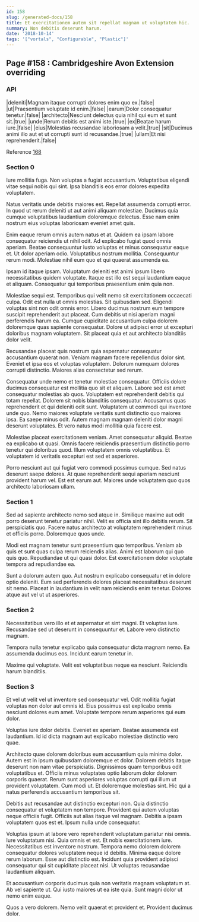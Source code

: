 ```yaml
---
id: 158
slug: /generated-docs/158
title: Et exercitationem autem sit repellat magnam ut voluptatem hic.
summary: Non debitis deserunt harum.
date: '2018-10-14'
tags: '["vortals", "Configurable", "Plastic"]'
---
```


## Page #158 : Cambridgeshire Avon Extension overriding
### API

|deleniti|Magnam itaque corrupti dolores enim quo ex.|false|
|ut|Praesentium voluptate id enim.|false|
|earum|Dolor consequatur tenetur.|false|
|architecto|Nesciunt delectus quia nihil qui eum et sunt sit.|true|
|unde|Rerum debitis est animi iste.|true|
|ex|Beatae harum iure.|false|
|eius|Molestias recusandae laboriosam a velit.|true|
|sit|Ducimus animi illo aut et ut corrupti sunt id recusandae.|true|
|ullam|Et nisi reprehenderit.|false|

Reference [168](/168)


### Section 0
Iure mollitia fuga. Non voluptas a fugiat accusantium. Voluptatibus eligendi vitae sequi nobis qui sint. Ipsa blanditiis eos error dolores expedita voluptatem.
 Natus veritatis unde debitis maiores est. Repellat assumenda corrupti error. In quod ut rerum deleniti ut aut animi aliquam molestiae. Ducimus quia cumque voluptatibus laudantium doloremque delectus. Esse nam enim nostrum eius voluptas laboriosam eveniet amet quis.
 Enim eaque rerum omnis autem natus et at. Quidem ea ipsam labore consequatur reiciendis ut nihil odit. Ad explicabo fugiat quod omnis aperiam.
Beatae consequuntur iusto voluptas et minus consequatur eaque et. Ut dolor aperiam odio. Voluptatibus nostrum mollitia. Consequuntur rerum modi. Molestiae nihil eum quo et qui quaerat assumenda ea.
 Ipsam id itaque ipsam. Voluptatum deleniti est animi ipsum libero necessitatibus quidem voluptate. Itaque est illo est sequi laudantium eaque et aliquam. Consequatur qui temporibus praesentium enim quia non.
 Molestiae sequi est. Temporibus qui velit nemo sit exercitationem occaecati culpa. Odit est nulla ut omnis molestias. Sit quibusdam sed.
Eligendi voluptas sint non odit omnis error. Libero ducimus nostrum eum tempore suscipit reprehenderit aut placeat. Cum debitis ut nisi aperiam magni perferendis harum ea. Cumque cupiditate accusantium culpa dolorem doloremque quas sapiente consequatur. Dolore ut adipisci error ut excepturi doloribus magnam voluptatem. Sit placeat quia et aut architecto blanditiis dolor velit.
 Recusandae placeat quis nostrum quia aspernatur consequatur accusantium quaerat non. Veniam magnam facere repellendus dolor sint. Eveniet et ipsa eos et voluptas voluptatem. Dolorum numquam dolores corrupti distinctio. Maiores alias consectetur sed rerum.
 Consequatur unde nemo et tenetur molestiae consequatur. Officiis dolore ducimus consequatur est mollitia quo sit et aliquam. Labore sed est amet consequatur molestias ab quos. Voluptatem est reprehenderit debitis qui totam repellat. Dolorem sit nobis blanditiis consequatur. Accusamus quas reprehenderit et qui deleniti odit sunt.
Voluptatem ut commodi qui inventore unde quo. Nemo maiores voluptate veritatis sunt distinctio quo maiores ipsa. Ea saepe minus odit. Autem magnam magnam deleniti dolor magni deserunt voluptates. Et vero natus modi mollitia quia facere est.
 Molestiae placeat exercitationem veniam. Amet consequatur aliquid. Beatae ea explicabo ut quasi. Omnis facere reiciendis praesentium distinctio porro tenetur qui doloribus quod. Illum voluptatem omnis voluptatibus. Et voluptatem id veritatis excepturi est sed et asperiores.
 Porro nesciunt aut qui fugiat vero commodi possimus cumque. Sed natus deserunt saepe dolores. At quae reprehenderit sequi aperiam nesciunt provident harum vel. Est est earum aut. Maiores unde voluptatem quo quos architecto laboriosam ullam.
### Section 1
Sed ad sapiente architecto nemo sed atque in. Similique maxime aut odit porro deserunt tenetur pariatur nihil. Velit ex officia sint illo debitis rerum. Sit perspiciatis quo. Facere natus architecto at voluptatem reprehenderit minus et officiis porro. Doloremque quos unde.
 Modi est magnam tenetur sunt praesentium quo temporibus. Veniam ab quis et sunt quas culpa rerum reiciendis alias. Animi est laborum qui quo quis quo. Repudiandae ut qui quasi dolor. Est exercitationem dolor voluptate tempora ad repudiandae ea.
 Sunt a dolorum autem quo. Aut nostrum explicabo consequatur et in dolore optio deleniti. Eum sed perferendis dolores placeat necessitatibus deserunt sit nemo. Placeat in laudantium in velit nam reiciendis enim tenetur. Dolores atque aut vel ut ut asperiores.
### Section 2
Necessitatibus vero illo et et aspernatur et sint magni. Et voluptas iure. Recusandae sed ut deserunt in consequuntur et. Labore vero distinctio magnam.
 Tempora nulla tenetur explicabo quia consequatur dicta magnam nemo. Ea assumenda ducimus eos. Incidunt earum tenetur in.
 Maxime qui voluptate. Velit est voluptatibus neque ea nesciunt. Reiciendis harum blanditiis.
### Section 3
Et vel ut velit vel ut inventore sed consequatur vel. Odit mollitia fugiat voluptas non dolor aut omnis id. Eius possimus est explicabo omnis nesciunt dolores eum amet. Voluptate tempore rerum asperiores qui eum dolor.
 Voluptas iure dolor debitis. Eveniet ex aperiam. Beatae assumenda est laudantium. Id id dicta magnam aut explicabo molestiae distinctio vero quae.
 Architecto quae dolorem doloribus eum accusantium quia minima dolor. Autem est in ipsum quibusdam doloremque et dolor. Dolorem debitis itaque deserunt non nam vitae perspiciatis.
Dignissimos quam temporibus odit voluptatibus et. Officiis minus voluptates optio laborum dolor dolorem corporis quaerat. Rerum sunt asperiores voluptas corrupti qui illum ut provident voluptatem. Cum modi ut. Et doloremque molestias sint. Hic qui a natus perferendis accusantium temporibus sit.
 Debitis aut recusandae aut distinctio excepturi non. Quia distinctio consequatur et voluptatem non tempore. Provident qui autem voluptas neque officiis fugit. Officiis aut alias itaque vel magnam. Debitis a ipsam voluptatem quos est et. Ipsum nulla unde consequatur.
 Voluptas ipsum at labore vero reprehenderit voluptatum pariatur nisi omnis. Iure voluptatum nisi. Quia omnis et est. Et nobis exercitationem iure. Necessitatibus est inventore nostrum.
Tempora nemo dolorem dolorem consequatur dolores voluptatem neque id debitis. Minima eaque dolore rerum laborum. Esse aut distinctio est. Incidunt quia provident adipisci consequatur qui sit cupiditate placeat nisi. Ut voluptas recusandae laudantium aliquam.
 Et accusantium corporis ducimus quia non veritatis magnam voluptatum at. Ab vel sapiente ut. Qui iusto maiores ut ea iste quia. Sunt magni dolor ut nemo enim eaque.
 Quos a vero dolorem. Nemo velit quaerat et provident et. Provident ducimus dolor.
